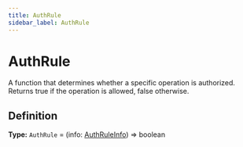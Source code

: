 ```yaml
---
title: AuthRule
sidebar_label: AuthRule
---
```


# AuthRule

A function that determines whether a specific operation is authorized.
Returns true if the operation is allowed, false otherwise.

## Definition

**Type:** `AuthRule` = (info: [AuthRuleInfo](./types/authruleinfo)) =\> boolean


